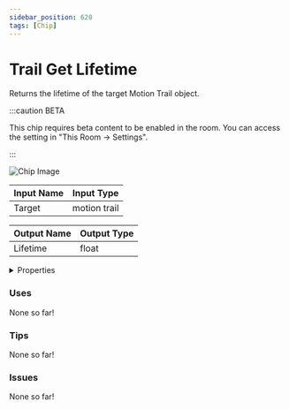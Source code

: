 ```yaml
---
sidebar_position: 620
tags: [Chip]
---
```


# Trail Get Lifetime

Returns the lifetime of the target Motion Trail object.

:::caution BETA

This chip requires beta content to be enabled in the room. You can access the setting in "This Room -> Settings".

:::

![Chip Image](/svg/0f069b0b-6f70-4386-9c7f-1343661e8df6.svg)

| Input Name | Input Type |
|-----------|-----------|
| Target | motion trail |

| Output Name | Output Type |
|-----------|-----------|
| Lifetime | float |


<details>
  <summary>Properties</summary>
  <div>
    <div>
    <table>
      <thead>
        <tr>
          <th>Is beta required?</th>
          <th>✅</th>
        </tr>
        <tr>
          <th>Is this chip a trolling risk?</th>
          <th>❌</th>
        </tr>
        <tr>
          <th>Chip UUPD</th>
          <th>._uuid</th>
        </tr>
      </thead>
    </table>
    </div>
  </div>
</details>

### Uses

None so far!

### Tips

None so far!

### Issues

None so far!